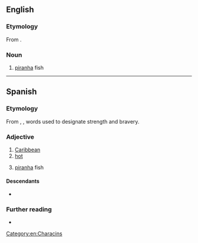 {{also|Caribe|Ca-ri-bê}}
==English==

===Etymology===
From {{der|en|es|caribe}}.

===Noun===
{{en-noun}}

# [[piranha]] fish

{{Webster 1913}}

[[Category:en:Characins]]

----

==Spanish==

===Etymology===
From {{der|es|arw|kalingo}}, {{m|arw|kalino}}, words used to designate strength and bravery.

===Adjective===
{{es-adj}}

# [[Caribbean]]
# [[hot]]
#: {{uxi|es|sol caribe|hot sun}}
# [[piranha]] fish

====Descendants====
* {{desc|la|Caribaeus}}

===Further reading===
* {{R:es:DRAE}}